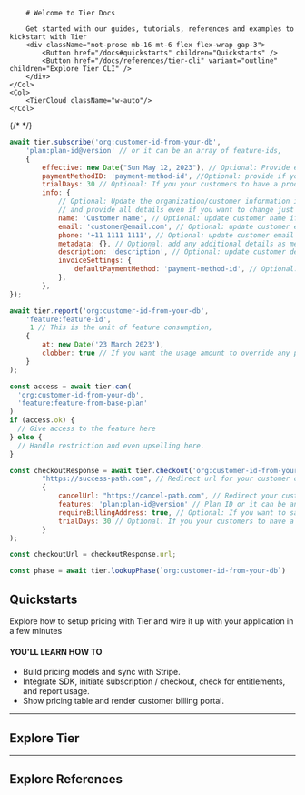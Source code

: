 
<Row>
    <Col>

        # Welcome to Tier Docs

        Get started with our guides, tutorials, references and examples to kickstart with Tier
        <div className="not-prose mb-16 mt-6 flex flex-wrap gap-3">
            <Button href="/docs#quickstarts" children="Quickstarts" />
            <Button href="/docs/references/tier-cli" variant="outline" children="Explore Tier CLI" />
        </div>
    </Col>
    <Col>
        <TierCloud className="w-auto"/>
    </Col>

</Row>

{/* <NewToTier /> */}

<CodeTabs>

```js {{name:"Subscribe"}}
await tier.subscribe('org:customer-id-from-your-db',
	'plan:plan-id@version' // or it can be an array of feature-ids,
	{
		effective: new Date("Sun May 12, 2023"), // Optional: Provide effective data of subscription
		paymentMethodID: 'payment-method-id', //Optional: provide if your customer wants to use something different from the default
		trialDays: 30 // Optional: If you your customers to have a product trial
		info: {
			// Optional: Update the organization/customer information if required,
			// and provide all details even if you want to change just one field
			name: 'Customer name', // Optional: update customer name if needed
			email: 'customer@email.com', // Optional: update customer email if needed
			phone: '+11 1111 1111', // Optional: update customer email if needed
			metadata: {}, // Optional: add any additional details as metadata
			description: 'description', // Optional: update customer description if needed
			invoiceSettings: {
				defaultPaymentMethod: 'payment-method-id', // Optional: update customer default payment method if needed
			},
		},
});

```

```js {{name:"Usage"}}
await tier.report('org:customer-id-from-your-db',
	'feature:feature-id',
	 1 // This is the unit of feature consumption,
	{
		at: new Date('23 March 2023'),
		clobber: true // If you want the usage amount to override any previously reported usage of the feature for the current phase
	}
);

```

```js {{name:"Access"}}
const access = await tier.can(
  'org:customer-id-from-your-db',
  'feature:feature-from-base-plan'
)
if (access.ok) {
  // Give access to the feature here
} else {
  // Handle restriction and even upselling here.
}
```

```js {{name:"Checkout"}}
const checkoutResponse = await tier.checkout('org:customer-id-from-your-db',
		"https://success-path.com", // Redirect url for your customer on success
		{
    		cancelUrl: "https://cancel-path.com", // Redirect your customer on cancellation
    		features: 'plan:plan-id@version' // Plan ID or it can be an array of feature-ids,
			requireBillingAddress: true, // Optional: If you want to save the address
			trialDays: 30 // Optional: If you your customers to have a product trial
		}
);

const checkoutUrl = checkoutResponse.url;

```

```js {{name:"Lookup Phase"}}
const phase = await tier.lookupPhase(`org:customer-id-from-your-db`)
```

</CodeTabs>

## Quickstarts

Explore how to setup pricing with Tier and wire it up with your application in a few minutes

#### YOU'LL LEARN HOW TO

- Build pricing models and sync with Stripe.
- Integrate SDK, initiate subscription / checkout, check for entitlements, and report usage.
- Show pricing table and render customer billing portal.

<Quickstarts />

---

## Explore Tier

<ExploreTier />

---

## Explore References

<ExploreReferences />
